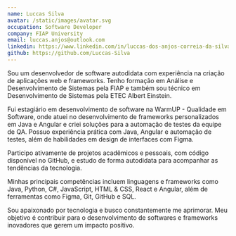 ```yaml
---
name: Luccas Silva
avatar: /static/images/avatar.svg
occupation: Software Developer
company: FIAP University
email: luccas.anjos@outlook.com
linkedin: https://www.linkedin.com/in/luccas-dos-anjos-correia-da-silva-5b85661a8/
github: https://github.com/Luccas-Silva
---
```


Sou um desenvolvedor de software autodidata com experiência na criação de aplicações web e frameworks. Tenho formação em Análise e Desenvolvimento de Sistemas pela FIAP e também sou técnico em Desenvolvimento de Sistemas pela ETEC Albert Einstein.

Fui estagiário em desenvolvimento de software na WarmUP - Qualidade em Software, onde atuei no desenvolvimento de frameworks personalizados em Java e Angular e criei soluções para a automação de testes da equipe de QA. Possuo experiência prática com Java, Angular e automação de testes, além de habilidades em design de interfaces com Figma.

Participo ativamente de projetos acadêmicos e pessoais, com código disponível no GitHub, e estudo de forma autodidata para acompanhar as tendências da tecnologia.

Minhas principais competências incluem linguagens e frameworks como Java, Python, C#, JavaScript, HTML & CSS, React e Angular, além de ferramentas como Figma, Git, GitHub e SQL.

Sou apaixonado por tecnologia e busco constantemente me aprimorar. Meu objetivo é contribuir para o desenvolvimento de softwares e frameworks inovadores que gerem um impacto positivo.
